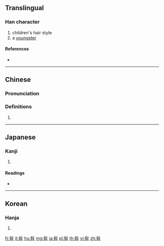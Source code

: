 {{character info/new}}
==Translingual==

===Han character===
{{Han char|rn=190|rad=髟|as=05|sn=15|four=72602|canj=SHSHR}}

# children's hair style
# a [[youngster]]

====References====
* {{Han ref|kx=1453.130|dkj=45392|dj=1983.340|hdz=74523.020|uh=9AEB|ud=39659|bh=E8D4|bd=59604}}

----

==Chinese==
{{zh-forms}}

===Pronunciation===
{{zh-pron
|m=tiáo
|c=tiu4
|mn=thiâu
|mc=y
|oc=y
|cat=
}}

===Definitions===
{{zh-hanzi}}

# {{rfdef|zh}}

----

==Japanese==

===Kanji===
{{ja-kanji|grade=|rs=髟05}}

# {{defn|lang=ja|sort=髟05}}

====Readings====
* {{ja-readings|on=[[ちょう]] (chō)|kun=[[うない]] (unai)}}

----

==Korean==

===Hanja===
{{ko-hanja|hangeul=초|eumhun=|rv=cho|mr=ch'o|y=cho}}

# {{defn|lang=ko|sort=髟05}}

[[fr:髫]]
[[it:髫]]
[[hu:髫]]
[[mg:髫]]
[[ja:髫]]
[[pl:髫]]
[[th:髫]]
[[vi:髫]]
[[zh:髫]]
